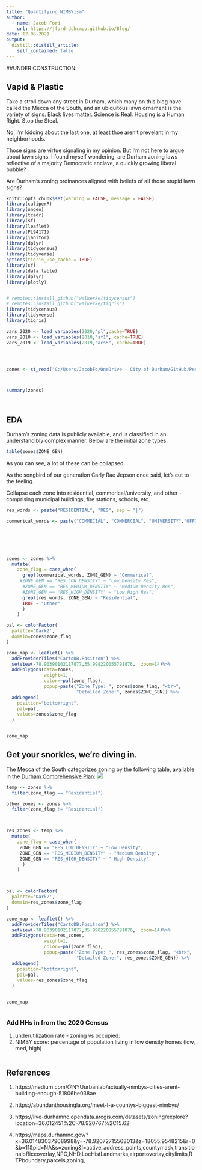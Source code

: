 ```yaml
---
title: "Quantifying NIMBYism"
author:
  - name: Jacob Ford
    url: https://jford-dchcmpo.github.io/Blog/
date: 12-08-2021
output:
  distill::distill_article:
    self_contained: false
---
```


##UNDER CONSTRUCTION:

## Vapid & Plastic

Take a stroll down any street in Durham, which many on this blog have called the Mecca of the South, and an ubiquitous lawn ornament is the variety of signs. Black lives matter. Science is Real. Housing is a Human Right. Stop the Steal. 

No, I'm kidding about the last one, at least thoe aren't prevelant in my neighborhoods. 

Those signs are virtue signaling in my opinion. But I'm not here to argue about lawn signs. I found myself wondering, are Durham zoning laws reflective of a majority Democratic enclave, a quickly growing liberal bubble? 


Are Durham's zoning ordinances aligned with beliefs of all those stupid lawn signs? 



```r
knitr::opts_chunk$set(warning = FALSE, message = FALSE)
library(caliperR)
library(nngeo)
library(tcadr)
library(sf)
library(leaflet)
library(PL94171)
library(janitor)
library(dplyr)
library(tidycensus)
library(tidyverse)
options(tigris_use_cache = TRUE)
library(sf)
library(data.table)
library(dplyr)
library(plotly)


# remotes::install_github("walkerke/tidycensus")
# remotes::install_github("walkerke/tigris")
library(tidycensus)
library(tidyverse)
library(tigris)

vars_2020 <- load_variables(2020,"pl",cache=TRUE)
vars_2010 <- load_variables(2010,"sf1", cache=TRUE)
vars_2019 <- load_variables(2019,"acs5", cache=TRUE)




zones <- st_read("C:/Users/JacobFo/OneDrive - City of Durham/GitHub/Personal Blog/Personal Blog/_posts/2021-12-08-Quantifying-NIMBYism/Zoning.shp")



summary(zones)




```
 
 
 
## EDA 

Durham's zoning data is publicly available, and is classified in an understandibly complex manner. Below are the initial zone types: 

```r
table(zones$ZONE_GEN)
```
As you can see, a lot of these can be collapsed. 

As the songbird of our generation Carly Rae Jepson once said, let's cut to the feeling. 

Collapse each zone into residential, commerical/university, and other - comprising municipal buildings, fire stations, schools, etc. 


```r
res_words <- paste("RESIDENTIAL", "RES", sep = "|")

commerical_words <- paste("COMMECIAL", "COMMERCIAL", "UNIVERSITY","OFFICE", "INDUST", "MIXED", 'COMPACT',sep = "|")


  



zones <- zones %>%
  mutate(
    zone_flag = case_when(
      grepl(commerical_words, ZONE_GEN) ~ "Commerical",
     #ZONE_GEN == "RES_LOW_DENSITY" ~ "Low Density Res",
      #ZONE_GEN == "RES_MEDIUM_DENSITY" ~ "Medium Density Res",
      #ZONE_GEN == "RES_HIGH_DENSITY" ~ "Low High Res",
      grepl(res_words, ZONE_GEN) ~ "Residential",
      TRUE ~ "Other"
      )
    )
```


```r




pal <- colorFactor(
  palette='Dark2',
  domain=zones$zone_flag
)

zone_map <- leaflet() %>%
  addProviderTiles("CartoDB.Positron") %>%
  setView(-78.90390102117877,35.998220055791876,  zoom=14)%>%
  addPolygons(data=zones,
              weight=1,
              color=~pal(zone_flag),
              popup=paste("Zone Type: ", zones$zone_flag, "<br>",
                          "Detailed Zone:", zones$ZONE_GEN)) %>%
  addLegend(
    position="bottomright",
    pal=pal,
    values=zones$zone_flag
  )


zone_map
```

## Get your snorkles, we're diving in. 




The Mecca of the South categorizes zoning by the following table, available in the [Durham Comprehensive Plan](https://durhamnc.gov/DocumentCenter/View/9020/2-Land-Use): ![](durham zoning table.PNG)

```r
temp <- zones %>%
  filter(zone_flag == "Residential")

other_zones <- zones %>%
  filter(zone_flag != "Residential")



res_zones <- temp %>%
  mutate(
    zone_flag = case_when(
     ZONE_GEN == "RES_LOW_DENSITY" ~ "Low Density",
     ZONE_GEN == "RES_MEDIUM_DENSITY" ~ "Medium Density",
     ZONE_GEN == "RES_HIGH_DENSITY" ~ " High Density"
      )
    )



pal <- colorFactor(
  palette='Dark2',
  domain=res_zones$zone_flag
)

zone_map <- leaflet() %>%
  addProviderTiles("CartoDB.Positron") %>%
  setView(-78.90390102117877,35.998220055791876,  zoom=14)%>%
  addPolygons(data=res_zones,
              weight=1,
              color=~pal(zone_flag),
              popup=paste("Zone Type: ", res_zones$zone_flag, "<br>",
                          "Detailed Zone:", res_zones$ZONE_GEN)) %>%
  addLegend(
    position="bottomright",
    pal=pal,
    values=res_zones$zone_flag
  )


zone_map



```





### Add HHs in from the 2020 Census 



1. underutilization rate - zoning vs occupied:
2. NIMBY score: percentage of population living in low density homes (low, med, high)

```r

```

































## References

1. https://medium.com/@NYUurbanlab/actually-nimbys-cities-arent-building-enough-51806be038ae
2. https://abundanthousingla.org/meet-l-a-countys-biggest-nimbys/
3. https://live-durhamnc.opendata.arcgis.com/datasets/zoning/explore?location=36.012451%2C-78.920767%2C15.62

4. https://maps.durhamnc.gov/?x=36.01483037908998&y=-78.92072715568013&z=18055.9548215&r=0&b=11&pid=NA&s=zoning&l=active_address_points,countymask,transitionalofficeoverlay,NPO,NHD,LocHistLandmarks,airportoverlay,citylimits,RTPboundary,parcels,zoning,



